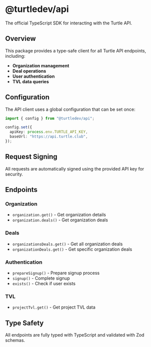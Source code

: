 
<Meta title="Packages/API" />

# @turtledev/api

The official TypeScript SDK for interacting with the Turtle API.

## Overview

This package provides a type-safe client for all Turtle API endpoints, including:

- **Organization management**
- **Deal operations**
- **User authentication**
- **TVL data queries**

## Configuration

The API client uses a global configuration that can be set once:

```typescript
import { config } from "@turtledev/api";

config.set({
  apiKey: process.env.TURTLE_API_KEY,
  baseUrl: "https://api.turtle.club",
});
```

## Request Signing

All requests are automatically signed using the provided API key for security.

## Endpoints

### Organization

- `organization.get()` - Get organization details
- `organization.deals()` - Get organization deals

### Deals

- `organizationsDeals.get()` - Get all organization deals
- `organizationDeals.get()` - Get specific organization deals

### Authentication

- `prepareSignup()` - Prepare signup process
- `signup()` - Complete signup
- `exists()` - Check if user exists

### TVL

- `projectTvl.get()` - Get project TVL data

## Type Safety

All endpoints are fully typed with TypeScript and validated with Zod schemas.
